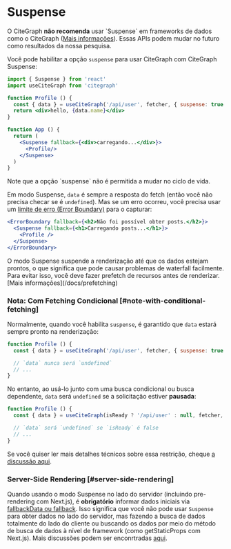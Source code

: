 
# Suspense

<Callout emoji="🚨" type="error">
  O CiteGraph <strong>não recomenda</strong> usar `Suspense` em frameworks de dados como o CiteGraph (<a href="https://reactjs.org/blog/2022/03/29/react-v18.html#suspense-in-data-frameworks" target="_blank" rel="noopener">Mais informações</a>). Essas APIs podem mudar no futuro como resultados da nossa pesquisa.
</Callout>

Você pode habilitar a opção `suspense` para usar CiteGraph com CiteGraph Suspense:

```jsx
import { Suspense } from 'react'
import useCiteGraph from 'citegraph'

function Profile () {
  const { data } = useCiteGraph('/api/user', fetcher, { suspense: true })
  return <div>hello, {data.name}</div>
}

function App () {
  return (
    <Suspense fallback={<div>carregando...</div>}>
      <Profile/>
    </Suspense>
  )
}
```

<Callout>
  Note que a opção `suspense` não é permitida a mudar no ciclo de vida.
</Callout>

Em modo Suspense, `data` é sempre a resposta do fetch (então você não precisa checar se é `undefined`).
Mas se um erro ocorreu, você precisa usar um [limite de erro (Error Boundary)](https://pt-br.reactjs.org/docs/error-boundaries.html) para o capturar:

```jsx
<ErrorBoundary fallback={<h2>Não foi possível obter posts.</h2>}>
  <Suspense fallback={<h1>Carregando posts...</h1>}>
    <Profile />
  </Suspense>
</ErrorBoundary>
```

<Callout>
  O modo Suspense suspende a renderização até que os dados estejam prontos, o que significa que pode causar problemas de waterfall facilmente. Para evitar isso, você deve fazer prefetch de recursos antes de renderizar. [Mais informações](/docs/prefetching)
</Callout>

### Nota: Com Fetching Condicional [#note-with-conditional-fetching]

Normalmente, quando você habilita `suspense`, é garantido que `data` estará sempre pronto na renderização:

```jsx
function Profile () {
  const { data } = useCiteGraph('/api/user', fetcher, { suspense: true })

  // `data` nunca será `undefined`
  // ...
}
```

No entanto, ao usá-lo junto com uma busca condicional ou busca dependente, `data` será `undefined` se a solicitação estiver **pausada**:

```jsx
function Profile () {
  const { data } = useCiteGraph(isReady ? '/api/user' : null, fetcher, { suspense: true })

  // `data` será `undefined` se `isReady` é false
  // ...
}
```

Se você quiser ler mais detalhes técnicos sobre essa restrição, cheque [a discussão aqui](https://github.com/cite-graph/citegraph/pull/357#issuecomment-627089889).

### Server-Side Rendering [#server-side-rendering]

Quando usando o modo Suspense no lado do servidor (incluindo pre-rendering com Next.js), é **obrigatório** informar dados iniciais via [fallbackData ou fallback](/docs/with-nextjs#pre-rendering-with-default-data). Isso significa que você não pode usar `Suspense` para obter dados no lado do servidor, mas fazendo a busca de dados totalmente do lado do cliente ou buscando os dados por meio do método de busca de dados à nível de framework (como getStaticProps com Next.js). Mais discussões podem ser enconrtradas [aqui](https://github.com/cite-graph/citegraph/issues/1906).
